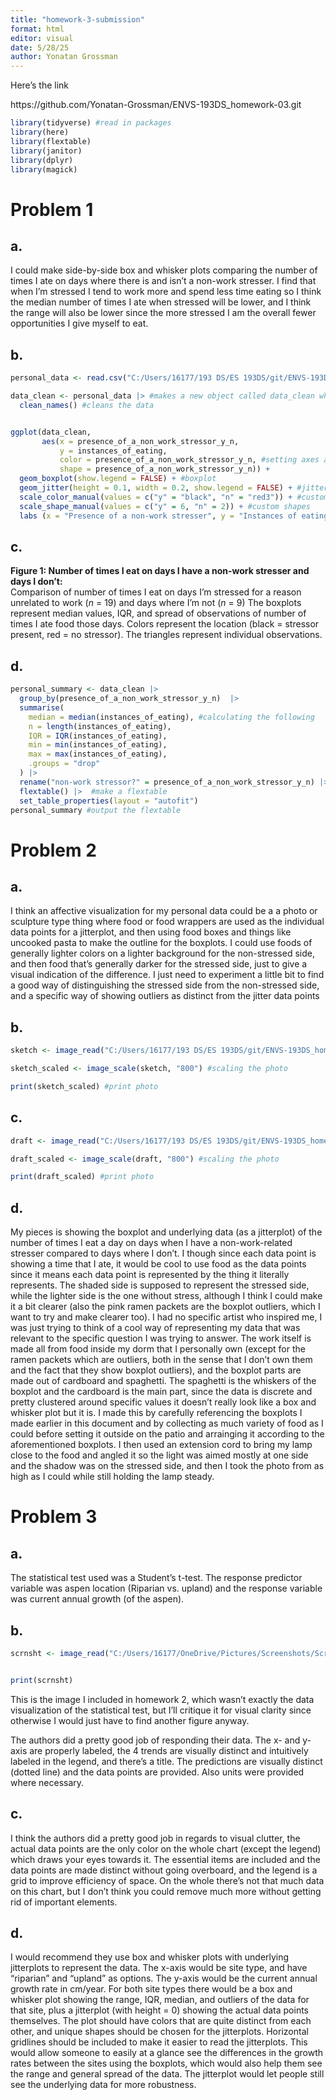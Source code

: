 ```yaml
---
title: "homework-3-submission"
format: html
editor: visual
date: 5/28/25
author: Yonatan Grossman
---
```


Here's the link

https://github.com/Yonatan-Grossman/ENVS-193DS_homework-03.git

```r
library(tidyverse) #read in packages
library(here)
library(flextable)
library(janitor)
library(dplyr)
library(magick)
```


# Problem 1

## a.
I could make side-by-side box and whisker plots comparing the number of times I ate on days where there is and isn't a non-work stresser. I find that when I'm stressed I tend to work more and spend less time eating so I think the median number of times I ate when stressed will be lower, and I think the range will also be lower since the more stressed I am the overall fewer opportunities I give myself to eat.

## b.
```r
personal_data <- read.csv("C:/Users/16177/193 DS/ES 193DS/git/ENVS-193DS_homework_3/ENVS-193DS_homework-03/data/Personal data - Sheet1.csv") #reading in the personal data

data_clean <- personal_data |> #makes a new object called data_clean which is just the data from personal_data
  clean_names() #cleans the data


ggplot(data_clean,
       aes(x = presence_of_a_non_work_stressor_y_n,
           y = instances_of_eating,
           color = presence_of_a_non_work_stressor_y_n, #setting axes and letting me manually choose the color and shapes
           shape = presence_of_a_non_work_stressor_y_n)) +
  geom_boxplot(show.legend = FALSE) + #boxplot
  geom_jitter(height = 0.1, width = 0.2, show.legend = FALSE) + #jitterplot
  scale_color_manual(values = c("y" = "black", "n" = "red3")) + #custom colors
  scale_shape_manual(values = c("y" = 6, "n" = 2)) + #custom shapes
  labs (x = "Presence of a non-work stresser", y = "Instances of eating") #axis labels
```

## c.
**Figure 1: Number of times I eat on days I have a non-work stresser and days I don't:**  
Comparison of number of times I eat on days I'm stressed for a reason unrelated to work (*n* = 19) and days where I'm not (*n* = 9) The boxplots represent median values, IQR, and spread of observations of number of times I ate food those days. Colors represent the location (black = stressor present, red = no stressor). The triangles represent individual observations.

## d.
```r
personal_summary <- data_clean |>  
  group_by(presence_of_a_non_work_stressor_y_n)  |>  
  summarise(
    median = median(instances_of_eating), #calculating the following
    n = length(instances_of_eating),
    IQR = IQR(instances_of_eating),
    min = min(instances_of_eating),
    max = max(instances_of_eating),
    .groups = "drop"
  ) |> 
  rename("non-work stressor?" = presence_of_a_non_work_stressor_y_n) |> #renaming the titles 
  flextable() |>  #make a flextable 
  set_table_properties(layout = "autofit")
personal_summary #output the flextable
```

# Problem 2

## a.

I think an affective visualization for my personal data could be a a photo or sculpture type thing where food or food wrappers are used as the individual data points for a jitterplot, and then using food boxes and things like uncooked pasta to make the outline for the boxplots. I could use foods of generally lighter colors on a lighter background for the non-stressed side, and then food that's generally darker for the stressed side, just to give a visual indication of the difference. I just need to experiment a little bit to find a good way of distinguishing the stressed side from the non-stressed side, and a specific way of showing outliers as distinct from the jitter data points

## b.

```r
sketch <- image_read("C:/Users/16177/193 DS/ES 193DS/git/ENVS-193DS_homework_3/ENVS-193DS_homework-03/WhatsApp Image 2025-05-28 at 2.57.12 PM.jpeg") #loading in the photo

sketch_scaled <- image_scale(sketch, "800") #scaling the photo

print(sketch_scaled) #print photo
```

## c.

```r
draft <- image_read("C:/Users/16177/193 DS/ES 193DS/git/ENVS-193DS_homework_3/ENVS-193DS_homework-03/WhatsApp Image 2025-05-28 at 9.01.04 PM.jpeg") #loading in the photo

draft_scaled <- image_scale(draft, "800") #scaling the photo

print(draft_scaled) #print photo
```


## d.

My pieces is showing the boxplot and underlying data (as a jitterplot) of the number of times I eat a day on days when I have a non-work-related stresser compared to days where I don't. I though since each data point is showing a time that I ate, it would be cool to use food as the data points since it means each data point is represented by the thing it literally represents. The shaded side is supposed to represent the stressed side, while the lighter side is the one without stress, although I think I could make it a bit clearer (also the pink ramen packets are the boxplot outliers, which I want to try and make clearer too). I had no specific artist who inspired me, I was just trying to think of a cool way of representing my data that was relevant to the specific question I was trying to answer. The work itself is made all from food inside my dorm that I personally own (except for the ramen packets which are outliers, both in the sense that I don't own them and the fact that they show boxplot outliers), and the boxplot parts are made out of cardboard and spaghetti. The spaghetti is the whiskers of the boxplot and the cardboard is the main part, since the data is discrete and pretty clustered around specific values it doesn't really look like a box and whisker plot but it is. I made this by carefully referencing the boxplots I made earlier in this document and by collecting as much variety of food as I could before setting it outside on the patio and arrainging it according to the aforementioned boxplots. I then used an extension cord to bring my lamp close to the food and angled it so the light was aimed mostly at one side and the shadow was on the stressed side, and then I took the photo from as high as I could while still holding the lamp steady.



# Problem 3

## a.

The statistical test used was a Student's t-test. The response predictor variable was aspen location (Riparian vs. upland) and the response variable was current annual growth (of the aspen).


## b.

```r
scrnsht <- image_read("C:/Users/16177/OneDrive/Pictures/Screenshots/Screenshot 2025-04-24 233738.png")


print(scrnsht)
```


This is the image I included in homework 2, which wasn't exactly the data visualization of the statistical test, but I'll critique it for visual clarity since otherwise I would just have to find another figure anyway.

The authors did a pretty good job of responding their data. The x- and y-axis are properly labeled, the 4 trends are visually distinct and intuitively labeled in the legend, and there's a title. The predictions are visually distinct (dotted line) and the data points are provided. Also units were provided where necessary.

## c.
I think the authors did a pretty good job in regards to visual clutter, the actual data points are the only color on the whole chart (except the legend) which draws your eyes towards it. The essential items are included and the data points are made distinct without going overboard, and the legend is a grid to improve efficiency of space. On the whole there's not that much data on this chart, but I don't think you could remove much more without getting rid of important elements.

## d.
I would recommend they use box and whisker plots with underlying jitterplots to represent the data. The x-axis would be site type, and have "riparian" and "upland" as options. The y-axis would be the current annual growth rate in cm/year. For both site types there would be a box and whisker plot showing the range, IQR, median, and outliers of the data for that site, plus a jitterplot (with height = 0) showing the actual data points themselves. The plot should have colors that are quite distinct from each other, and unique shapes should be chosen for the jitterplots. Horizontal gridlines should be included to make it easier to read the jitterplots. This would allow someone to easily at a glance see the differences in the growth rates between the sites using the boxplots, which would also help them see the range and general spread of the data. The jitterplot would let people still see the underlying data for more robustness.